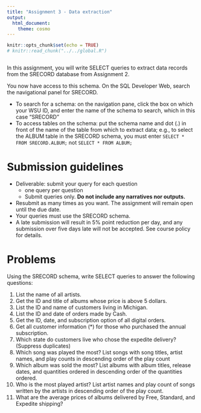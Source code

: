 ```yaml
---
title: "Assignment 3 - Data extraction"
output: 
  html_document: 
    theme: cosmo
---
```


```r
knitr::opts_chunk$set(echo = TRUE)
# knitr::read_chunk("../../global.R")
```
```r
```

In this assignment, you will write SELECT queries to extract data records from the SRECORD database from Assignment 2.

You now have access to this schema. On the SQL Developer Web, search the navigational panel for SRECORD.

- To search for a schema: on the navigation pane, click the box on which your WSU ID, and enter the name of the schema to search, which in this case "SRECORD"
- To access tables on the schema: put the schema name and dot (.) in front of the name of the table from which to extract data; e.g., to select the ALBUM table in the SRECORD schema, you must enter `SELECT * FROM SRECORD.ALBUM;` not `SELECT * FROM ALBUM;`

# Submission guidelines

- Deliverable: submit your query for each question
  - one query per question
  - Submit queries only. **Do not include any narratives nor outputs.**
- Resubmit as many times as you want. The assignment will remain open until the due date.
- Your queries must use the SRECORD schema. 
- A late submission will result in 5% point reduction per day, and any submission over five days late will not be accepted. See course policy for details.

# Problems

Using the SRECORD schema, write SELECT queries to answer the following questions:

1. List the name of all artists.
2. Get the ID and title of albums whose price is above 5 dollars.
3. List the ID and name of customers living in Michigan.
4. List the ID and date of orders made by Cash.
5. Get the ID, date, and subscription option of all digital orders.
6. Get all customer information (*) for those who purchased the annual subscription.
7. Which state do customers live who chose the expedite delivery? (Suppress duplicates)
8. Which song was played the most? List songs with song titles, artist names, and play counts in descending order of the play count
9. Which album was sold the most? List albums with album titles, release dates, and quantities ordered in descending order of the quantities ordered.
10. Who is the most played artist? List artist names and play count of songs written by the artists in descending order of the play count.
11. What are the average prices of albums delivered by Free, Standard, and Expedite shipping?
 

